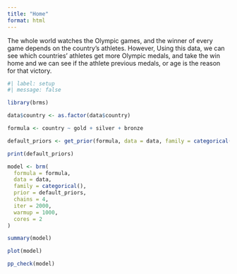 ```yaml
---
title: "Home"
format: html
---
```


The whole world watches the Olympic games, and the winner of every game depends on the country's athletes.  However, Using this data, we can see which countries' athletes get more Olympic medals, and take the win home and we can see if the athlete previous medals, or age is the reason for that victory.


```r

#| label: setup
#| message: false

library(brms)

data$country <- as.factor(data$country)

formula <- country ~ gold + silver + bronze

default_priors <- get_prior(formula, data = data, family = categorical())

print(default_priors)

model <- brm(
  formula = formula,
  data = data,
  family = categorical(),  
  prior = default_priors,
  chains = 4,  
  iter = 2000, 
  warmup = 1000, 
  cores = 2  
)

summary(model)

plot(model)

pp_check(model)
```

